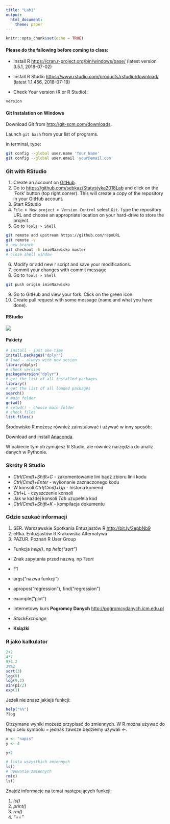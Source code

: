 ```yaml
---
title: "Lab1"
output: 
  html_document: 
    theme: paper
---
```


```r
knitr::opts_chunk$set(echo = TRUE)
```


#### Please do the fallowing before coming to class: 


- Install R <https://cran.r-project.org/bin/windows/base/> (latest version 3.5.1, 2018-07-02)

- Install R Studio <https://www.rstudio.com/products/rstudio/download/> (latest 1.1.456, 2018-07-19)

- Check Your version (R or R Studio):
```r
version
```


#### Git Instalation on Windows

Download Git from <http://git-scm.com/downloads>.

Launch `git bash` from your list of programs.

in terminal, type:

```bash
git config --global user.name 'Your Name'
git config --global user.email 'your@email.com'
```

### Git with RStudio

1. Create an account on [GitHub](https://github.com).
2. Go to <https://github.com/sebkaz/Statystyka2018Lab> and click on the 'Fork' button (top right conrer).
This will create a copy of the repository in your GitHub account.
3. Start RStudio
4. `File > New project > Version Control` select `Git`.  Type the repository URL and choose an appropriate location on your hard-drive to store the project.
5. Go to `Tools > Shell`
```bash
git remote add upstream https://github.com/repoURL
git remote -v
# new branch 
git checkout -b imieNazwisko master
# close shell window
```
6. Modify or add new r script and save your modifications.
7. commit your changes with commit message
8. Go to `Tools > Shell`
```bash
git push origin imieNazwisko
```
9. Go to GitHub and view your fork. Click on the green icon.
10. Create pull request with some message (name and what you have done).



#### RStudio
![](Bez tytułu.jpg)

#### Pakiety

```r
# install - just one time
install.packages("dplyr")
# load - always with new sesion
library(dplyr)
# check version
packageVersion("dplyr")
# get the list of all installed packages
library()
# get the list of all loaded packages
search()
# main folder
getwd()
# setwd() - choose main folder
# check files
list.files()
```

Środowisko R możesz również zainstalować i używać w inny sposób:

Download and install [Anaconda](https://www.anaconda.com/download/).

W pakiecie tym otrzymujesz R Studio, ale również narzędzia do analiz danych w Pythonie.

### Skróty R Studio

- _Ctrl(Cmd)+Shift+C_ - zakomentowanie lini bądź zbioru linii kodu
- _Ctrl(Cmd)+Enter_ - wykonanie zaznaczonego kodu
- W konsoli _Ctrl(Cmd)+Up_ - historia komend
- _Ctrl+L_ - czyszczenie konsoli
- Jak w każdej konsoli _Tab_ uzupełnia kod 
- _Ctrl(Cmd)+Shift+K_ - kompilacja dokumentu

### Gdzie szukać informacji

1. SER. Warszawskie Spotkania Entuzjastów R <http://bit.ly/2epbNb9>
2. eRka. Entuzjastów R Krakowska Alternatywa
3. PAZUR. Poznań R User Group

- Funkcja _help()_. np _help("sort")_
- Znak zapytania przed nazwą. np _?sort_
- F1
- args("nazwa funkcji")
- apropos("regression"), find("regression")
- example("plot")

* Internetowy kurs **Pogromcy Danych** <http://pogromcydanych.icm.edu.pl>
* _StackExchange_
* **Książki** 

### R jako kalkulator

```r
2+2
4*7
9/3.2
3%%2
sqrt(3)
log(9)
log(9,2)
sin(pi/2)
exp(1)
```
Jeżeli nie znasz jakiejś funkcji: 
```r
help("%%")
?log 
```

Otrzymane wyniki możesz przypisać do zmiennych. W R można używać do tego celu symbolu _=_ jednak zawsze będziemy używali _<-_. 

```r
x <- "napis"
y <- 4

y+2

# lista wszystkich zmiennych
ls()
# usuwanie zmiennych
rm(x)
ls()
```

Znajdź informacje na temat następujących funkcji: 

1. _ls()_
2. _print()_
3. _rm()_
4. _"=="_






<!-- ### Prosta analiza w R -->

<!-- ```{r} -->
<!-- # install.packages('gapminder') -->
<!-- # zaladuj biblioteke -->
<!-- library(gapminder) -->
<!-- # zaladuj dane -->
<!-- data("gapminder") -->
<!-- # co wyświetli sama funkcja data() ?? -->
<!-- data() -->
<!-- # nagłówki  -->
<!-- names(gapminder) -->
<!-- # podsumowanie danych -->
<!-- summary(gapminder) -->
<!-- # analiza i odwołanie się do jednej zmiennej -->
<!-- mean(gapminder$gdpPercap) -->
<!-- # stworzenie nowego obiektu x i przypisanie do niego wartości średniej -->
<!-- x <- mean(gapminder$gdpPercap) -->
<!-- # wypisz wartość x -->
<!-- x -->
<!-- # ============ -->
<!-- # Aby ułatwić sobie analizę jednego zbioru  -->
<!-- # możesz dodać go bezpośrednio do swojego środowiska -->
<!-- attach(gapminder) -->
<!-- # uwaga! aby wyjść z tego ustawinie użyj detach(nazwa) -->
<!-- # Dzięki attach możesz posługiwać się nazwami kolumn bez odnoszenia się do całej tabeli danych. -->
<!-- mean(gdpPercap) -->
<!-- mean(pop) -->
<!-- # zobacz jaki rozkład mają twoje dane -->
<!-- hist(lifeExp) -->
<!-- # a populacja ?  -->
<!-- hist(pop) -->
<!-- # a może logarytm zmiennej ?  -->
<!-- hist(log(pop)) -->

<!-- ``` -->





